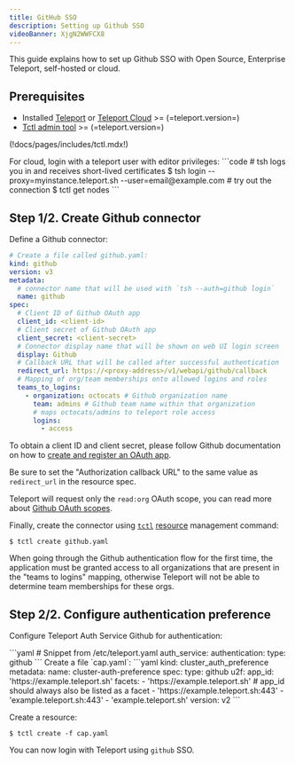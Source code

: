 ```yaml
---
title: GitHub SSO
description: Setting up Github SSO
videoBanner: XjgN2WWFCX8
---
```


This guide explains how to set up Github SSO with Open Source, Enterprise Teleport,
self-hosted or cloud.

## Prerequisites

- Installed [Teleport](../../getting-started.mdx) or [Teleport Cloud](../../cloud/introduction.mdx) >= (=teleport.version=)
- [Tctl admin tool](https://goteleport.com/teleport/download) >= (=teleport.version=)

(!docs/pages/includes/tctl.mdx!)

<Admonition type="note">
For cloud, login with a teleport user with editor privileges:
```code
# tsh logs you in and receives short-lived certificates
$ tsh login --proxy=myinstance.teleport.sh --user=email@example.com
# try out the connection
$ tctl get nodes
```
</Admonition>

## Step 1/2. Create Github connector

Define a Github connector:

```yaml
# Create a file called github.yaml:
kind: github
version: v3
metadata:
  # connector name that will be used with `tsh --auth=github login`
  name: github
spec:
  # Client ID of Github OAuth app
  client_id: <client-id>
  # Client secret of Github OAuth app
  client_secret: <client-secret>
  # Connector display name that will be shown on web UI login screen
  display: Github
  # Callback URL that will be called after successful authentication
  redirect_url: https://<proxy-address>/v1/webapi/github/callback
  # Mapping of org/team memberships onto allowed logins and roles
  teams_to_logins:
    - organization: octocats # Github organization name
      team: admins # Github team name within that organization
      # maps octocats/admins to teleport role access
      logins:
        - access
```

To obtain a client ID and client secret, please follow Github documentation on
how to [create and register an OAuth app](https://developer.github.com/apps/building-oauth-apps/creating-an-oauth-app/).

Be sure to set the "Authorization callback URL" to the same value as `redirect_url` in the resource spec.

Teleport will request only the `read:org` OAuth scope, you can read more about
[Github OAuth scopes](https://developer.github.com/apps/building-oauth-apps/understanding-scopes-for-oauth-apps/).

Finally, create the connector using [`tctl`](../reference/cli.mdx#tctl)
[resource](../reference/resources.mdx) management command:

```code
$ tctl create github.yaml
```

<Admonition type="tip">
  When going through the Github authentication flow for the first time,
  the application must be granted access to all organizations that are
  present in the "teams to logins" mapping, otherwise Teleport will not be
  able to determine team memberships for these orgs.
</Admonition>

## Step 2/2. Configure authentication preference

Configure Teleport Auth Service Github for authentication:

<Tabs>
  <TabItem label="Static Config (self-hosted)">
  ```yaml
  # Snippet from /etc/teleport.yaml
  auth_service:
    authentication:
      type: github
  ```
  </TabItem>
  <TabItem label="Dynamic resources (all editions)">
  Create a file `cap.yaml`:
  ```yaml
  kind: cluster_auth_preference
  metadata:
    name: cluster-auth-preference
  spec:
    type: github
    u2f:
      app_id: 'https://example.teleport.sh'
      facets:
      - 'https://example.teleport.sh'      # app_id should always also be listed as a facet
      - 'https://example.teleport.sh:443'
      - 'example.teleport.sh:443'
      - 'example.teleport.sh'
  version: v2
  ```

  Create a resource:

  ```code
  $ tctl create -f cap.yaml
  ```
  </TabItem>
</Tabs>

You can now login with Teleport using `github` SSO.
